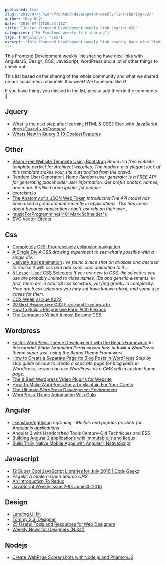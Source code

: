 ```yaml
---
published: true
slug: "2016/07/junior-frontend-development-weekly-link-sharing-20/"
author: "Ray Ray"
date: "2016-07-10T20:34:11Z"
title: "Junior Frontend Development weekly link sharing #20"
categories: ["Mr Frontend weekly link sharing"]
tags: ["AngularJS", "CSS"]
excerpt: "This Frontend Development weekly link sharing have nice links with AngularJS, Design, CSS, JavaScri..."
---
```


This Frontend Development weekly link sharing have nice links with AngularJS, Design, CSS, JavaScript, WordPress and a lot of other things to check out.

This list based on the sharing of the whole community and what we shared on our socialmedia channels this week! We hope you like it!

If you have things you missed in the list, please add them in the comments 🙂

## Jquery

* [What is the next step after learning HTML & CSS? Start with JavaScript, drop jQuery! • /r/Frontend](https://www.reddit.com/r/Frontend/comments/4pxqf6/what_is_the_next_step_after_learning_htm_css/ "What is the next step after learning HTML & CSS? Start with JavaScript, drop jQuery! • /r/Frontend")
* [Whats New in jQuery 3 10 Coolest Features](http://buff.ly/29bxS5P "Whats New in jQuery 3 10 Coolest Features")

## Other

* [Beam Free Website Template Using Bootstrap](https://freehtml5.co/beam-free-website-template-using-bootstrap/ "Beam Free Website Template Using Bootstrap") _Beam is a free website template perfect for Architect websites. The modern and elegant look of this template makes your site outstanding from the crowd._
* [Random User Generator | Home](https://randomuser.me "Random User Generator | Home") _Random user generator is a FREE API for generating placeholder user information. Get profile photos, names, and more. It's like Lorem Ipsum, for people._
* [exercism.io](http://exercism.io/ "exercism.io")
* [The Anatomy of a JSON Web Token](https://scotch.io/tutorials/the-anatomy-of-a-json-web-token "The Anatomy of a JSON Web Token") _IntroductionThe API model has been used a great amount recently in applications. This has come about because applications can't just rely on their own..._
* [musicForProgramming("40: Mark Schneider");](http://buff.ly/29fTZcz "musicForProgramming(")
* [SVG Vector Effects](http://buff.ly/29p4gqI "SVG Vector Effects - Call Me Nick")

## Css

* [Completely CSS: Progressively collapsing navigation](http://codepen.io/KenanYusuf/pen/JKEjOR "Completely CSS: Progressively collapsing navigation")
* [A Single Div](http://a.singlediv.com/ "A Single Div") _A CSS drawing experiment to see what's possible with a single div._
* [Delivery truck animation](http://codepen.io/donnervetter/pen/VjzLgE "Delivery truck animation") _I've found a nice shot on dribbble and decided to realise it with css and add some cool animation to it...._
* [5 Lesser Used CSS Selectors](https://bitsofco.de/5-lesser-used-css-selectors/ "5 Lesser Used CSS Selectors") _If you are new to CSS, the selectors you use are probably limited to class names, IDs and generic elements. In fact, there are in total 38 css selectors, varying greatly in complexity. Here are 5 css selectors you may not have known about, and some use cases for them._
* [CCS Weekly Issue #222](http://buff.ly/29kfo84 "Issue #222")
* [30 Best Responsive CSS Front-end Frameworks](http://buff.ly/29w9vUi "30 Best Responsive CSS Front-end Frameworks")
* [How to Build a Responsive Form With Flexbox](http://buff.ly/29sVW9T "How to Build a Responsive Form With Flexbox")
* [The Languages Which Almost Became CSS](http://buff.ly/29gnxJ6 "The Languages Which Almost Became CSS - Eager Blog")

## Wordpress

* [Faster WordPress Theme Development with the Beans Framework](https://www.sitepoint.com/faster-wordpress-theme-development-beans-framework/ "Faster WordPress Theme Development with the Beans Framework") _In this tutorial, Maria Antonietta Perna covers how to build a WordPress theme super-fast, using the Beans Theme Framework._
* [How to Create a Separate Page for Blog Posts in WordPress](http://www.wpbeginner.com/wp-tutorials/how-to-create-a-separate-page-for-blog-posts-in-wordpress/ "How to Create a Separate Page for Blog Posts in WordPress") _Step by step guide on how to create a separate page for blog posts in WordPress, so you can use WordPress as a CMS with a custom home page._
* [The 8 Best Wordpress Video Plugins for Website](http://buff.ly/29x9orQ "The 8 Best Wordpress Video Plugins for Website")
* [How To Make WordPress Easy To Maintain For Your Clients](http://buff.ly/29qfdoY "How To Make WordPress Easy To Maintain For Your Clients Smashing Magazine")
* [The Ultimate WordPress Development Environment](http://buff.ly/29isgJ7 "The Ultimate WordPress Development Environment")
* [WordPress Theme Automation With Gulp](http://buff.ly/29iJN3Q "WordPress Theme Automation With Gulp")

## Angular

* [likeastore/ngDialog](https://github.com/likeastore/ngDialog "likeastore/ngDialog") _ngDialog - Modals and popups provider for Angular.js applications_
* [Angular 2 with Handcrafted Tools Century-Old Techniques and ES5](http://buff.ly/29tdD7o "Angular 2 with Handcrafted Tools Century-Old Techniques and ES5 - One Hungry Mind")
* [Building Angular 2 applications with Immutable.js and Redux](http://buff.ly/29oMaG3 "Building Angular 2 applications with Immutable.js and Redux")
* [Build Truly Native Mobile Apps with Angular | NativeScript](http://buff.ly/29pV7y8 "Build Truly Native Mobile Apps with Angular | NativeScript")

## Javascript

* [12 Super Cool JavaScript Libraries for July 2016 | Code Geekz](http://buff.ly/29x8UlC "12 Super Cool JavaScript Libraries for July 2016 | Code Geekz")
* [Pagekit](http://buff.ly/29gwNws "Pagekit") _A modern Open Source CMS_
* [An Introduction To Redux](http://buff.ly/29idClg "An Introduction To Redux Smashing Magazine")
* [JavaScript Weekly Issue 290: June 30 2016](http://buff.ly/29q7bzR "JavaScript Weekly Issue 290: June 30 2016")

## Design

* [Landing UI kit](http://buff.ly/29krMAi "Landing UI kit")
* [Tommy S.äl Designer](http://buff.ly/29hnjCW "Tommy S.äl Designer")
* [25 Useful Tools and Resources for Web Designers](http://buff.ly/29GZz8e "25 Useful Tools and Resources for Web Designers - Speckyboy")
* [Weekly News for Designers (N.341)](http://buff.ly/29Egt7v "Weekly News for Designers (N.341) - anime.js Flex Layout Attribute CSS Tooltip Library")

## Nodejs

* [Create WebPage Screenshots with Node.js and PhantomJS](http://buff.ly/29qLyiV "Create WebPage Screenshots with Node.js and PhantomJS")